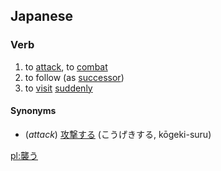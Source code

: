 ==Japanese==
{{ja-kanjitab|襲}}
===Verb===
{{ja-verb|kk|type=1|tr=trans|hira=おそう|rom=osou}}
# to [[attack]], to [[combat]]
# to follow (as [[successor]])
# to [[visit]] [[suddenly]]

====Synonyms====
* (''attack'') [[攻撃する]] (こうげきする, kōgeki-suru)

[[pl:襲う]]